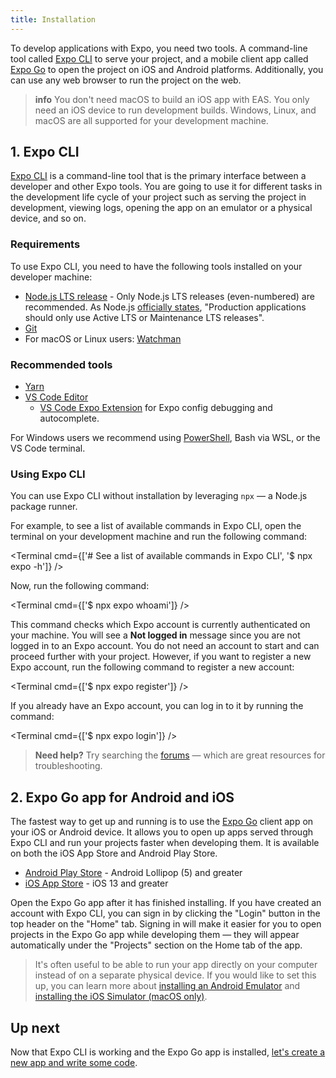 ```yaml
---
title: Installation
---
```



To develop applications with Expo, you need two tools. A command-line tool called [Expo CLI](#1-expo-cli) to serve your project,
and a mobile client app called [Expo Go](#2-expo-go-app-for-ios-and) to open the project on iOS and Android platforms.
Additionally, you can use any web browser to run the project on the web.

> **info** You don't need macOS to build an iOS app with EAS. You only need an iOS device to run development builds. Windows, Linux, and macOS are all supported for your development machine.

## 1. Expo CLI

[Expo CLI](/workflow/expo-cli) is a command-line tool that is the primary interface between a developer and other Expo tools.
You are going to use it for different tasks in the development life cycle of your project such as serving the project in development, viewing logs, opening the app on an emulator or a physical device, and so on.

### Requirements

To use Expo CLI, you need to have the following tools installed on your developer machine:

- [Node.js LTS release](https://nodejs.org/en/) - Only Node.js LTS releases (even-numbered) are recommended.
  As Node.js [officially states](https://nodejs.org/en/about/releases/), "Production applications should only use Active LTS or Maintenance LTS releases".
- [Git](https://git-scm.com)
- For macOS or Linux users: [Watchman](https://facebook.github.io/watchman/docs/install#buildinstall)

### Recommended tools

- [Yarn](https://classic.yarnpkg.com/en/docs/install)
- [VS Code Editor](https://code.visualstudio.com/download)
  - [VS Code Expo Extension](https://marketplace.visualstudio.com/items?itemName=byCedric.vscode-expo) for Expo config debugging and autocomplete.

For Windows users we recommend using [PowerShell](https://docs.microsoft.com/en-us/powershell/scripting/install/installing-powershell-core-on-windows), Bash via WSL, or the VS Code terminal.

### Using Expo CLI

You can use Expo CLI without installation by leveraging `npx` &mdash; a Node.js package runner.

For example, to see a list of available commands in Expo CLI, open the terminal on your development machine and run the following command:

<Terminal cmd={['# See a list of available commands in Expo CLI', '$ npx expo -h']} />

Now, run the following command:

<Terminal cmd={['$ npx expo whoami']} />

This command checks which Expo account is currently authenticated on your machine. You will see a **Not logged in** message since you are not logged in to an Expo account.
You do not need an account to start and can proceed further with your project. However, if you want to register a new Expo account, run the following command to register a new account:

<Terminal cmd={['$ npx expo register']} />

If you already have an Expo account, you can log in to it by running the command:

<Terminal cmd={['$ npx expo login']} />

> **Need help?** Try searching the [forums](https://forums.expo.dev) &mdash; which are great resources for troubleshooting.

## 2. Expo Go app for Android and iOS

The fastest way to get up and running is to use the [Expo Go](https://expo.dev/client) client app on your iOS or Android device.
It allows you to open up apps served through Expo CLI and run your projects faster when developing them. It is available on both the iOS App Store and Android Play Store.

- [Android Play Store](https://play.google.com/store/apps/details?id=host.exp.exponent) - Android Lollipop (5) and greater
- [iOS App Store](https://apps.apple.com/app/expo-go/id982107779) - iOS 13 and greater

Open the Expo Go app after it has finished installing. If you have created an account with Expo CLI, you can sign in by clicking the "Login" button in the top header on the "Home" tab.
Signing in will make it easier for you to open projects in the Expo Go app while developing them &mdash; they will appear automatically under the "Projects" section on the Home tab of the app.

> It's often useful to be able to run your app directly on your computer instead of on a separate physical device.
> If you would like to set this up, you can learn more about [installing an Android Emulator](/workflow/android-studio-emulator) and [installing the iOS Simulator (macOS only)](/workflow/ios-simulator).

## Up next

Now that Expo CLI is working and the Expo Go app is installed, [let's create a new app and write some code](../get-started/create-a-new-app.mdx).
